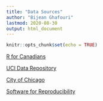 ```yaml
---
title: "Data Sources"
author: "Bijean Ghafouri"
lastmod: 2020-08-30
output: html_document
---
```


```r
knitr::opts_chunk$set(echo = TRUE)
```

[R for Canadians](https://doodles.mountainmath.ca/)

[UCI Data Repository](https://archive.ics.uci.edu/ml/index.php?fbclid=IwAR2CgM30eom1uUQ-93PSe966ML4_YV61EGcp3x93fR5-ecRdcw6R_9tIdlc)

[City of Chicago](https://data.cityofchicago.org/)

[Software for Reproducibility](https://ropensci.org/)
